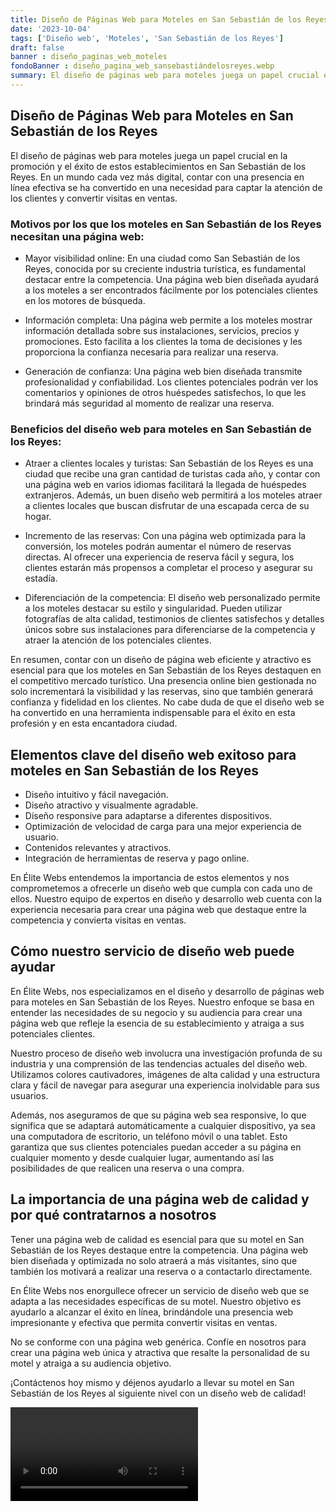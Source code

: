 ```yaml
---
title: Diseño de Páginas Web para Moteles en San Sebastián de los Reyes
date: '2023-10-04'
tags: ['Diseño web', 'Moteles', 'San Sebastián de los Reyes']
draft: false
banner : diseño_paginas_web_moteles
fondoBanner : diseño_pagina_web_sansebastiándelosreyes.webp
summary: El diseño de páginas web para moteles juega un papel crucial en la promoción y el éxito de estos establecimientos en San Sebastián de los Reyes. En un mundo cada vez más digital, contar con una presencia en línea efectiva se ha convertido en una necesidad para captar la atención de los clientes y convertir visitas en ventas.
---
```


## Diseño de Páginas Web para Moteles en San Sebastián de los Reyes

El diseño de páginas web para moteles juega un papel crucial en la promoción y el éxito de estos establecimientos en San Sebastián de los Reyes. En un mundo cada vez más digital, contar con una presencia en línea efectiva se ha convertido en una necesidad para captar la atención de los clientes y convertir visitas en ventas.

### Motivos por los que los moteles en San Sebastián de los Reyes necesitan una página web:

- Mayor visibilidad online: En una ciudad como San Sebastián de los Reyes, conocida por su creciente industria turística, es fundamental destacar entre la competencia. Una página web bien diseñada ayudará a los moteles a ser encontrados fácilmente por los potenciales clientes en los motores de búsqueda.

- Información completa: Una página web permite a los moteles mostrar información detallada sobre sus instalaciones, servicios, precios y promociones. Esto facilita a los clientes la toma de decisiones y les proporciona la confianza necesaria para realizar una reserva.

- Generación de confianza: Una página web bien diseñada transmite profesionalidad y confiabilidad. Los clientes potenciales podrán ver los comentarios y opiniones de otros huéspedes satisfechos, lo que les brindará más seguridad al momento de realizar una reserva.

### Beneficios del diseño web para moteles en San Sebastián de los Reyes:

- Atraer a clientes locales y turistas: San Sebastián de los Reyes es una ciudad que recibe una gran cantidad de turistas cada año, y contar con una página web en varios idiomas facilitará la llegada de huéspedes extranjeros. Además, un buen diseño web permitirá a los moteles atraer a clientes locales que buscan disfrutar de una escapada cerca de su hogar.

- Incremento de las reservas: Con una página web optimizada para la conversión, los moteles podrán aumentar el número de reservas directas. Al ofrecer una experiencia de reserva fácil y segura, los clientes estarán más propensos a completar el proceso y asegurar su estadía.

- Diferenciación de la competencia: El diseño web personalizado permite a los moteles destacar su estilo y singularidad. Pueden utilizar fotografías de alta calidad, testimonios de clientes satisfechos y detalles únicos sobre sus instalaciones para diferenciarse de la competencia y atraer la atención de los potenciales clientes.

En resumen, contar con un diseño de página web eficiente y atractivo es esencial para que los moteles en San Sebastián de los Reyes destaquen en el competitivo mercado turístico. Una presencia online bien gestionada no solo incrementará la visibilidad y las reservas, sino que también generará confianza y fidelidad en los clientes. No cabe duda de que el diseño web se ha convertido en una herramienta indispensable para el éxito en esta profesión y en esta encantadora ciudad.

<GifSeo />

<Cta />

## Elementos clave del diseño web exitoso para moteles en San Sebastián de los Reyes

- Diseño intuitivo y fácil navegación.
- Diseño atractivo y visualmente agradable.
- Diseño responsive para adaptarse a diferentes dispositivos.
- Optimización de velocidad de carga para una mejor experiencia de usuario.
- Contenidos relevantes y atractivos.
- Integración de herramientas de reserva y pago online.

En Élite Webs entendemos la importancia de estos elementos y nos comprometemos a ofrecerle un diseño web que cumpla con cada uno de ellos. Nuestro equipo de expertos en diseño y desarrollo web cuenta con la experiencia necesaria para crear una página web que destaque entre la competencia y convierta visitas en ventas.

## Cómo nuestro servicio de diseño web puede ayudar

En Élite Webs, nos especializamos en el diseño y desarrollo de páginas web para moteles en San Sebastián de los Reyes. Nuestro enfoque se basa en entender las necesidades de su negocio y su audiencia para crear una página web que refleje la esencia de su establecimiento y atraiga a sus potenciales clientes.

Nuestro proceso de diseño web involucra una investigación profunda de su industria y una comprensión de las tendencias actuales del diseño web. Utilizamos colores cautivadores, imágenes de alta calidad y una estructura clara y fácil de navegar para asegurar una experiencia inolvidable para sus usuarios.

Además, nos aseguramos de que su página web sea responsive, lo que significa que se adaptará automáticamente a cualquier dispositivo, ya sea una computadora de escritorio, un teléfono móvil o una tablet. Esto garantiza que sus clientes potenciales puedan acceder a su página en cualquier momento y desde cualquier lugar, aumentando así las posibilidades de que realicen una reserva o una compra.

## La importancia de una página web de calidad y por qué contratarnos a nosotros

Tener una página web de calidad es esencial para que su motel en San Sebastián de los Reyes destaque entre la competencia. Una página web bien diseñada y optimizada no solo atraerá a más visitantes, sino que también los motivará a realizar una reserva o a contactarlo directamente.

En Élite Webs nos enorgullece ofrecer un servicio de diseño web que se adapta a las necesidades específicas de su motel. Nuestro objetivo es ayudarlo a alcanzar el éxito en línea, brindándole una presencia web impresionante y efectiva que permita convertir visitas en ventas.

No se conforme con una página web genérica. Confíe en nosotros para crear una página web única y atractiva que resalte la personalidad de su motel y atraiga a su audiencia objetivo.

¡Contáctenos hoy mismo y déjenos ayudarlo a llevar su motel en San Sebastián de los Reyes al siguiente nivel con un diseño web de calidad!

<Video />

<CtaBot job='Moteles' city='San Sebastián de los Reyes'/>

<Gmaps query='San Sebastián de los Reyes+españa+maps' />